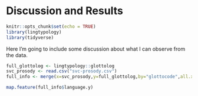 # Discussion and Results

```r
knitr::opts_chunk$set(echo = TRUE)
library(lingtypology)
library(tidyverse)
```

Here I'm going to include some discussion about what I can observe from the data.

```r

full_glottolog <- lingtypology::glottolog
svc_prosody <- read.csv("svc-prosody.csv")
full_info <- merge(x=svc_prosody,y=full_glottolog,by="glottocode",all.x=TRUE)

map.feature(full_info$language.y)

```